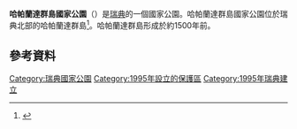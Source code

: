 {{Infobox protected area
| name = 哈帕蘭達群島國家公園
| alt_name = Haparanda skärgårds nationalpark
| iucn_category = II
| photo = Seskaro bridge.jpg
| photo_caption = 
| map=
| map_width =
| relief =
| lat_d = 
| long_d =
| location = {{SWE}}[[北博滕省|北博滕省]]
| nearest_city = [[哈帕兰达|哈帕兰达]]
| coords = {{coord|65|34|N|23|44|E|region:SE_type:landmark|display=inline,title}}
| area = {{convert|60|km2|sqmi|abbr=on}}<ref name="Haparanda" />
| established = 1995年<ref name="Haparanda" />
| visitation_num = 
| visitation_year = 
| governing_body = 
| website = 
}}
'''哈帕蘭達群島國家公園'''（{{lang-sv|Haparanda skärgårds nationalpark}}）是[[瑞典|瑞典]]的一個國家公園。哈帕蘭達群島國家公園位於瑞典北部的哈帕蘭達群島<ref name=Haparanda>{{cite web|url=http://www.swedishepa.se/Enjoying-nature/Protected-areas/National-Parks/Haparanda-Skargard/|title=Haparanda Skärgård National Park|publisher=Swedish Environmental Protection Agency|accessdate=2013-10-02|archive-date=2020-10-21|archive-url=https://web.archive.org/web/20201021114253/http://www.swedishepa.se/Enjoying-nature/Protected-areas/National-Parks/Haparanda-Skargard/|dead-url=no}}</ref>。哈帕蘭達群島形成於約1500年前。
== 參考資料 ==
{{reflist}}
{{瑞典国家公园}}
[[Category:瑞典國家公園|Category:瑞典國家公園]]
[[Category:1995年設立的保護區|Category:1995年設立的保護區]]
[[Category:1995年瑞典建立|Category:1995年瑞典建立]]